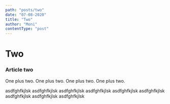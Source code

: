 ```yaml
---
path: "posts/two"
date: "07-08-2020"
title: "Two"
author: "Moni"
contentType: "post"
---
```


# Two

### Article two

One plus two. One plus two. One plus two. One plus two.

asdfghfkjlsk asdfghfkjlsk asdfghfkjlsk 
asdfghfkjlsk asdfghfkjlsk asdfghfkjlsk 
asdfghfkjlsk asdfghfkjlsk asdfghfkjlsk 
